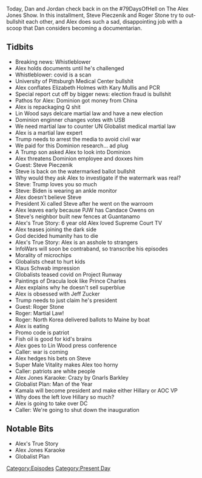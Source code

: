 {{DEFAULTSORT:
    #_EPISODE_0508:December 1-2, 2020
}}{{Episode
    | title             = December 1-2, 2020
    | caption           = Listen to this episode on [https://knowledgefight.libsyn.com/508-december-1-2-2020 Libsyn] [https://open.spotify.com/episode/6q66SigbGxrcH0wLg95tqT Spotify], Read the [[Transcript/508: December 1-2, 2020|Unofficial Transcript]]
    | episodeNumber     = 508
    | length            = 02:45:49
    | airDate           = December 4, 2020
    | coverageStartDate = December 1, 2020
    | coverageEndDate   = December 2, 2020
    | episodeType       = [[:Category:Present Day|Present Day]]
    | appearance        = [[Kary Mullis]], [[Lin Wood]], [[Steve Pieczenik]], [[Xi Jinping]], [[Paul Joseph Watson]], [[Candace Owens]], [[Klaus Schwab]], [[Prince Charles]], [[Jeff Zucker]], [[Roger Stone]], [[Kamala Harris]], [[Hillary Clinton]], [[Alexandria Ocasio-Cortez]]
    | previousEpisode   = [[507: Jordan Doesn't Know About Walk-Ins]]
    | nextEpisode       = [[509: December 3-4, 2020]]
}}

{{Stub}}

Today, Dan and Jordan check back in on the #79DaysOfHell on The Alex Jones Show. In this installment, Steve Pieczenik and Roger Stone try to out-bullshit each other, and Alex does such a sad, disappointing job with a scoop that Dan considers becoming a documentarian.

==Tidbits==

*Breaking news: Whistleblower
*Alex holds documents until he's challenged
*Whistleblower: covid is a scan
*University of Pittsburgh Medical Center bullshit
*Alex conflates Elizabeth Holmes with Kary Mullis and PCR
*Special report cut off by bigger news: election fraud is bullshit
*Pathos for Alex: Dominion got money from China
*Alex is repackaging Q shit
*Lin Wood says delcare martial law and have a new election
*Dominion enginner changes votes with USB
*We need martial law to counter UN Globalist medical martial law
*Alex is a martial law expert
*Trump needs to arrest the media to avoid civil war
*We paid for this Dominion research... ad plug
*A Trump son asked Alex to look into Dominion
*Alex threatens Dominion employee and doxxes him
*Guest: Steve Pieczenik
*Steve is back on the watermarked ballot bullshit
*Why would they ask Alex to investigate if the watermark was real?
*Steve: Trump loves you so much
*Steve: Biden is wearing an ankle monitor
*Alex doesn't believe Steve
*President Xi called Steve after he went on the warroom
*Alex leaves early because PJW has Candace Owens on
*Steve's neighbor built new fences at Guantanamo
*Alex's True Story: 6 year old Alex loved Supreme Court TV
*Alex teases joining the dark side
*God decided humanity has to die
*Alex's True Story: Alex is an asshole to strangers
*InfoWars will soon be contraband, so transcribe his episodes
*Morality of microchips
*Globalists cheat to hurt kids
*Klaus Schwab impression
*Globalists teased covid on Project Runway
*Paintings of Dracula look like Prince Charles
*Alex explains why he doesn't sell superblue
*Alex is obsessed with Jeff Zucker
*Trump needs to just claim he's president
*Guest: Roger Stone
*Roger: Martial Law!
*Roger: North Korea delivered ballots to Maine by boat
*Alex is eating
*Promo code is patriot
*Fish oil is good for kid's brains
*Alex goes to Lin Wood press conference
*Caller: war is coming
*Alex hedges his bets on Steve
*Super Male Vitality makes Alex too horny
*Caller: patriots are white people
*Alex Jones Karaoke: Crazy by Gnarls Barkley
*Globalist Plan: Man of the Year
*Kamala will become president and make either Hillary or AOC VP
*Why does the left love Hillary so much?
*Alex is going to take over DC
*Caller: We're going to shut down the inauguration

==Notable Bits==

*Alex's True Story
*Alex Jones Karaoke
*Globalist Plan

[[Category:Episodes]]
[[Category:Present Day]]
